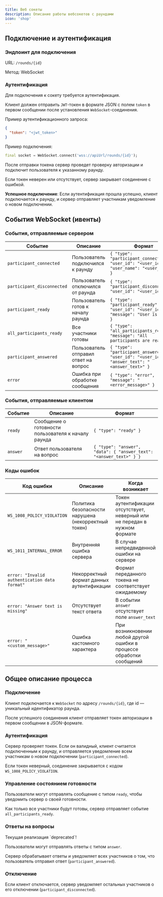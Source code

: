 ```yaml
---
title: Веб сокеты
description: Описание работы вебсокетов с раундами
icon: 'shop'
---
```


## Подключение и аутентификация

### Эндпоинт для подключения

URL: `/rounds/{id}`

Метод: WebSocket

### Аутентификация

Для подключения к сокету требуется аутентификация. 

Клиент должен отправить `JWT`-токен в формате JSON с полем `token` в первом сообщении после установления `WebSocket`-соединения.

Пример аутентификационного запроса:

```json
{
  "token": "<jwt_token>"
}
```

Пример подключения:

```dart
final socket = WebSocket.connect('wss://apiUrl/rounds/{id}');
```

После отправки токена сервер проведет проверку авторизации и подключит пользователя к указанному раунду.

Если токен неверен или отсутствует, сервер закрывает соединение с ошибкой.

**Успешное подключение**: Если аутентификация прошла успешно, клиент подключается к раунду, и сервер отправляет участникам уведомление о новом подключении.

## События WebSocket (ивенты)

### События, отправляемые сервером

| Событие | Описание | Формат |
| -------- | ------- | ------------ |
| `participant_connected` |	Пользователь подключился к раунду	| `{ "type": "participant_connected", "user_id": "<user_id>", "user_name": "<user_name>" }` |
| `participant_disconnected` |	Пользователь отключился от раунда	| `{ "type": "participant_disconnected", "user_id": "<user_id>" }` |
| `participant_ready`	| Пользователь готов к началу раунда	| `{ "type": "participant_ready", "user_id": "<user_id>", "message": "User is ready" }` |
| `all_participants_ready` |	Все участники готовы	| `{ "type": "all_participants_ready", "message": "All participants are ready" }` |
| `participant_answered` |	Пользователь отправил ответ на вопрос	| `{ "type": "participant_answered", "user_id": "<user_id>", "answer_text": "<answer_text>" }` |
| `error`	| Ошибка при обработке сообщения	| `{ "type": "error", "message": "<error_message>" }` |

### События, отправляемые клиентом

| Событие | Описание | Формат |
| -------- | ------- | ------------ |
| `ready` |	Сообщение о готовности пользователя к началу раунда |	`{ "type": "ready" }` |
| `answer` | Ответ пользователя на вопрос	| `{ "type": "answer", "data": { "answer_text": "<answer_text>" } }` |

### Коды ошибок

| Код ошибки | Описание | Когда возникает |
| -------- | ------- | ------------ |
| `WS_1008_POLICY_VIOLATION` | Политика безопасности нарушена (некорректный токен) | Токен аутентификации отсутствует, неверный или не передан в нужном формате |
| `WS_1011_INTERNAL_ERROR` | Внутренняя ошибка сервера | В случае непредвиденной ошибки на сервере |
| `error: "Invalid authentication data format"` | Некорректный формат данных аутентификации | Формат переданного токена не соответствует ожидаемому |
| `error: "Answer text is missing"` | Отсутствует текст ответа | В событии `answer` отсутствует поле `answer_text` |
| `error: "<custom_message>"` | Ошибка кастомного характера | При возникновении любой другой ошибки в процессе обработки сообщений |

## Общее описание процесса

### Подключение

Клиент подключается к `WebSocket` по адресу `/rounds/{id}`, где id — уникальный идентификатор раунда.

После успешного соединения клиент отправляет токен авторизации в первом сообщении в JSON-формате.

### Аутентификация

Сервер проверяет токен. Если он валидный, клиент считается подключенным к раунду, и отправляется уведомление всем участникам о новом подключении (`participant_connected`).

Если токен неверный, соединение закрывается с кодом `WS_1008_POLICY_VIOLATION`.

### Управление состоянием готовности

Пользователи могут отправлять сообщение с типом `ready`, чтобы уведомить сервер о своей готовности.

Как только все участники будут готовы, сервер отправляет событие `all_participants_ready`.

### Ответы на вопросы

<Warning>
  Текущая реализация `deprecated`!
</Warning>

Пользователи могут отправлять ответы с типом `answer`.

Сервер обрабатывает ответы и уведомляет всех участников о том, что пользователь отправил ответ (`participant_answered`).

### Отключение

Если клиент отключается, сервер уведомляет остальных участников о его отключении (`participant_disconnected`).